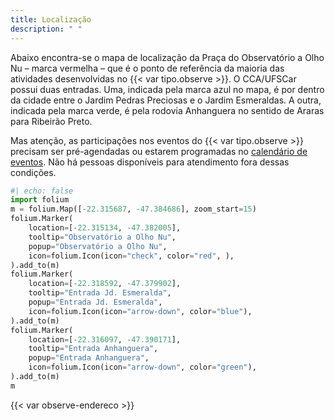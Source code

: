 ```yaml
---
title: Localização
description: " "
---
```


::: {.column-body}

Abaixo encontra-se o mapa de localização da Praça do Observatório a Olho Nu -- marca vermelha -- que é o ponto de referência da maioria das atividades desenvolvidas no {{< var tipo.observe >}}. O CCA/UFSCar possui duas entradas. Uma, indicada pela marca azul no mapa, é por dentro da cidade entre o Jardim Pedras Preciosas e o Jardim Esmeraldas. A outra, indicada pela marca verde, é pela rodovia Anhanguera no sentido de Araras para Ribeirão Preto.

Mas atenção, as participações nos eventos do {{< var tipo.observe >}} precisam ser pré-agendadas ou estarem programadas no [calendário de eventos]({{< var loc.calendario >}}/calendario.qmd). Não há pessoas disponíveis para atendimento fora dessas condições.

```python
#| echo: false
import folium
m = folium.Map([-22.315687, -47.384686], zoom_start=15)
folium.Marker(
    location=[-22.315134, -47.382005],
    tooltip="Observatório a Olho Nu",
    popup="Observatório a Olho Nu",
    icon=folium.Icon(icon="check", color="red", ),
).add_to(m)
folium.Marker(
    location=[-22.318592, -47.379902],
    tooltip="Entrada Jd. Esmeralda",
    popup="Entrada Jd. Esmeralda",
    icon=folium.Icon(icon="arrow-down", color="blue"),
).add_to(m)
folium.Marker(
    location=[-22.316097, -47.390171],
    tooltip="Entrada Anhanguera",
    popup="Entrada Anhanguera",
    icon=folium.Icon(icon="arrow-down", color="green"),
).add_to(m)
m
```

{{< var observe-endereco >}}

:::
